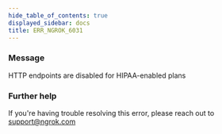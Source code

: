 ```yaml
---
hide_table_of_contents: true
displayed_sidebar: docs
title: ERR_NGROK_6031
---
```


### Message

HTTP endpoints are disabled for HIPAA-enabled plans

<ErrorDetails />

### Further help

If you're having trouble resolving this error, please reach out to [support@ngrok.com](mailto:support@ngrok.com?subject=Help%20with%20ERR_NGROK_6031)
